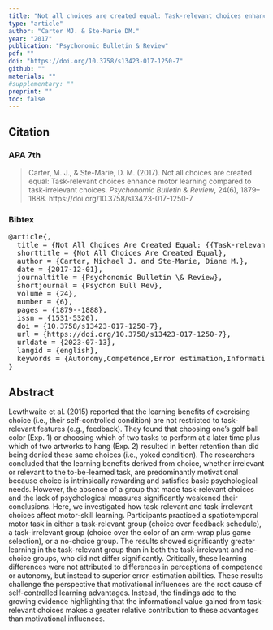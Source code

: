 ```yaml
---
title: "Not all choices are created equal: Task-relevant choices enhance motor learning compared to task-irrelevant choices"
type: "article"
author: "Carter MJ. & Ste-Marie DM."
year: "2017"
publication: "Psychonomic Bulletin & Review"
pdf: ""
doi: "https://doi.org/10.3758/s13423-017-1250-7"
github: ""
materials: ""
#supplementary: ""
preprint: ""
toc: false
---
```


## Citation

### APA 7th

> Carter, M. J., & Ste-Marie, D. M. (2017). Not all choices are created equal: Task-relevant choices enhance motor learning compared to task-irrelevant choices. *Psychonomic Bulletin & Review*, 24(6), 1879–1888. https://doi.org/10.3758/s13423-017-1250-7

### Bibtex

<pre>
@article{,
  title = {Not All Choices Are Created Equal: {{Task-relevant}} Choices Enhance Motor Learning Compared to Task-Irrelevant Choices},
  shorttitle = {Not All Choices Are Created Equal},
  author = {Carter, Michael J. and Ste-Marie, Diane M.},
  date = {2017-12-01},
  journaltitle = {Psychonomic Bulletin \& Review},
  shortjournal = {Psychon Bull Rev},
  volume = {24},
  number = {6},
  pages = {1879--1888},
  issn = {1531-5320},
  doi = {10.3758/s13423-017-1250-7},
  url = {https://doi.org/10.3758/s13423-017-1250-7},
  urldate = {2023-07-13},
  langid = {english},
  keywords = {Autonomy,Competence,Error estimation,Information processing,Motor learning}
}
</pre>

## Abstract

Lewthwaite et al. (2015) reported that the learning benefits of exercising choice (i.e., their self-controlled condition) are not restricted to task-relevant features (e.g., feedback). They found that choosing one’s golf ball color (Exp. 1) or choosing which of two tasks to perform at a later time plus which of two artworks to hang (Exp. 2) resulted in better retention than did being denied these same choices (i.e., yoked condition). The researchers concluded that the learning benefits derived from choice, whether irrelevant or relevant to the to-be-learned task, are predominantly motivational because choice is intrinsically rewarding and satisfies basic psychological needs. However, the absence of a group that made task-relevant choices and the lack of psychological measures significantly weakened their conclusions. Here, we investigated how task-relevant and task-irrelevant choices affect motor-skill learning. Participants practiced a spatiotemporal motor task in either a task-relevant group (choice over feedback schedule), a task-irrelevant group (choice over the color of an arm-wrap plus game selection), or a no-choice group. The results showed significantly greater learning in the task-relevant group than in both the task-irrelevant and no-choice groups, who did not differ significantly. Critically, these learning differences were not attributed to differences in perceptions of competence or autonomy, but instead to superior error-estimation abilities. These results challenge the perspective that motivational influences are the root cause of self-controlled learning advantages. Instead, the findings add to the growing evidence highlighting that the informational value gained from task-relevant choices makes a greater relative contribution to these advantages than motivational influences.
